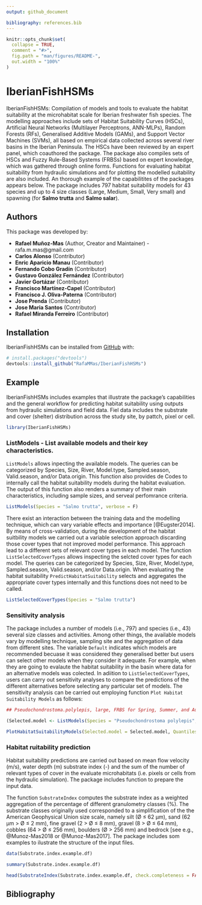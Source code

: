 ```yaml
---
output: github_document

bibliography: references.bib
---
```


<!-- README.md is generated from README.Rmd. Please edit that file -->

```r
knitr::opts_chunk$set(
  collapse = TRUE,
  comment = "#>",
  fig.path = "man/figures/README-",
  out.width = "100%"
)
```

# IberianFishHSMs

<!-- badges: start -->
<!-- badges: end -->

IberianFishHSMs: Compilation of models and tools to evaluate the habitat suitability at the microhabitat scale for Iberian freshwater fish species. The modelling approaches include sets of Habitat Suitability Curves (HSCs), Artificial Neural Networks (Multilayer Perceptrons, ANN-MLPs), Random Forests (RFs), Generalised Additive Models (GAMs), and Support Vector Machines (SVMs), all based on empirical data collected across several river basins in the Iberian Peninsula. The HSCs have been reviewed by an expert panel, which coauthored the package. The package also compiles sets of HSCs and Fuzzy Rule-Based Systems (FRBSs) based on expert knowledge, which was gathered through online forms. Functions for evaluating habitat suitability from hydraulic simulations and for plotting the modelled suitability are also included. An thorough example of the capabilitites of the packages appears below. The package includes 797 habitat suitability models for 43 species and up to 4 size classes (Large, Medium, Small, Very small) and spawning (for **Salmo trutta** and **Salmo salar**).

## Authors

This package was developed by:

- **Rafael Muñoz-Mas** (Author, Creator and Maintainer) - rafa.m.mas@gmail.com
- **Carlos Alonso** (Contributor)
- **Enric Aparicio Manau** (Contributor)
- **Fernando Cobo Gradín** (Contributor)
- **Gustavo González Fernández** (Contributor)
- **Javier Gortázar** (Contributor)
- **Francisco Martínez-Capel** (Contributor)
- **Francisco J. Oliva-Paterna** (Contributor)
- **Jose Prenda** (Contributor)
- **Jose Maria Santos** (Contributor)
- **Rafael Miranda Ferreiro** (Contributor)

## Installation

IberianFishHSMs can be installed from [GitHub](https://github.com/) with:

``` r
# install.packages("devtools")
devtools::install_github("RafaMMas/IberianFishHSMs")
```
## Example

IberianFishHSMs includes examples that illustrate the package's capabilities and the general workflow for predicting habitat suitability using outputs from hydraulic simulations and field data. Fiel data includes the substrate and cover (shelter) distribution across the study site, by pattch, pixel or cell.

```r
library(IberianFishHSMs)
```

### ListModels - List available models and their key characteristics.

`ListModels` allows inpecting the available models. The queries can be categorized by Species, Size, River, Model.type, Sampled.season, Valid.season, and/or Data.origin. This function also provides de Codes to internally call the habitat suitability models during the habitat evaluation. The output of this function also renders a summary of their main characteristics, including sample sizes, and serveal perfomrance criteria.   

```r
ListModels(Species = "Salmo trutta", verbose = F)
```

There exist an interaction between the training data and the modelling technique, which can vary variable effects and importance [@Eugster2014]. By means of cross-validation, during the development of the habitat suitbility models we carried out a variable selection approach discarding those cover types that not improved model performance. This approach lead to a different sets of relevant cover types in each model. The function `ListSelectedCoverTypes` allows inspecting the selcted cover types for each model. The queries can be categorized by Species, Size, River, Model.type, Sampled.season, Valid.season, and/or Data.origin. When evaluating the habitat suitability `PredictHabitatSuitability` selects and aggregates the appropriate cover types internally and this functions does not need to be called.

```r

ListSelectedCoverTypes(Species = "Salmo trutta")

```
### Sensitivity analysis

The package includes a number of models (i.e., 797) and species (i.e., 43) several size classes and activities. Among other things, the available models vary by modelling technique, sampling site and the aggregation of data from different sites. The variable `Default` indicates which models are recommended becuase it was considered they generalised better but users can select other models when they consider it adequate. For example, when they are going to evalaute the habitat suitability in the basin where data for an alternative models was colected. In adiition to `ListSelectedCoverTypes`, users can carry out sensitivity analyses to compare the predictions of the different alternatives before selecting any particular set of models. The sensitivity analysis can be carried out employing function `Plot Habitat Suitability Models` as follows:

```r

## Pseudochondrostoma.polylepis, large, FRBS for Spring, Summer, and Autumn

(Selected.model <- ListModels(Species = "Pseudochondrostoma polylepis", verbose = FALSE)$Codes[1])

PlotHabitatSuitabilityModels(Selected.model = Selected.model, Quantiles = TRUE)

```

### Habitat ruitability prediction

Habitat suitability predictions are carried out based on mean flow velocity (m/s), water depth (m) substrate index (-) and the sum of the number of relevant types of cover in the evaluate microhabitats (i.e. pixels or cells from the hydraulic simulation). The package includes function to prepare the input data.

The function `SubstrateIndex` computes the substrate index as a weighted aggregation of the percentage of different granulometry classes (%). The substrate classes originally used corresponded to a simplification of the the American Geophysical Union size scale, namely silt (Ø ≤ 62 µm), sand (62 µm > Ø ≤ 2 mm), fine gravel (2 > Ø ≤ 8 mm), gravel (8 > Ø ≤ 64 mm), cobbles (64 > Ø ≤ 256 mm), boulders (Ø > 256 mm) and bedrock [see e.g., @Munoz-Mas2018 or @Munoz-Mas2017]. The package includes som examples to ilustrate the structure of the input files.

```r
data(Substrate.index.example.df)

summary(Substrate.index.example.df)

head(SubstrateIndex(Substrate.index.example.df, check.completeness = FALSE)) # check.completeness allows inspecting whether names and percentages are correct.

```



## Bibliography
